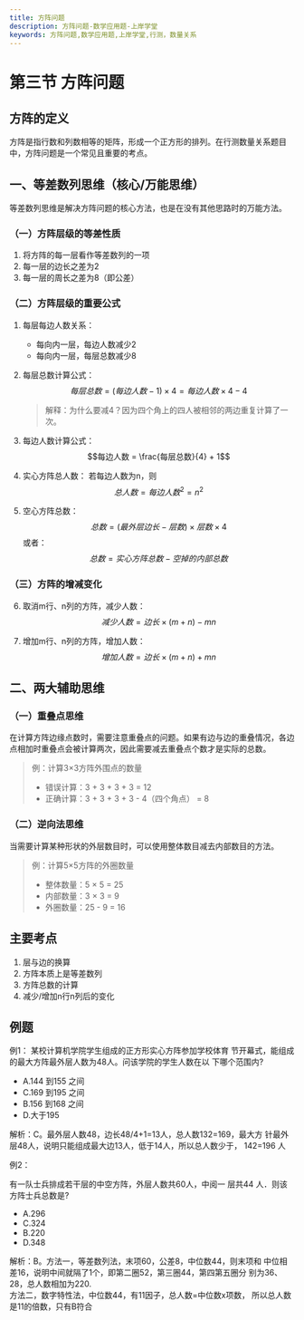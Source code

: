 ```yaml
---
title: 方阵问题
description: 方阵问题-数学应用题-上岸学堂
keywords: 方阵问题,数学应用题,上岸学堂,行测，数量关系
---
```








# 第三节 方阵问题

## 方阵的定义

方阵是指行数和列数相等的矩阵，形成一个正方形的排列。在行测数量关系题目中，方阵问题是一个常见且重要的考点。

## 一、等差数列思维（核心/万能思维）

等差数列思维是解决方阵问题的核心方法，也是在没有其他思路时的万能方法。

### （一）方阵层级的等差性质

1. 将方阵的每一层看作等差数列的一项
2. 每一层的边长之差为2
3. 每一层的周长之差为8（即公差）

### （二）方阵层级的重要公式

1. 每层每边人数关系：
   - 每向内一层，每边人数减少2
   - 每向内一层，每层总数减少8

2. 每层总数计算公式：
   $$每层总数 = (每边人数 - 1) \times 4 = 每边人数 \times 4 - 4$$

   > 解释：为什么要减4？因为四个角上的四人被相邻的两边重复计算了一次。

3. 每边人数计算公式：
   $$每边人数 = \frac{每层总数}{4} + 1$$

4. 实心方阵总人数：
   若每边人数为n，则 $$总人数 = 每边人数^2 = n^2$$

5. 空心方阵总数：
   $$总数 = (最外层边长 - 层数) \times 层数 \times 4$$
   或者：$$总数 = 实心方阵总数 - 空掉的内部总数$$

### （三）方阵的增减变化

6. 取消m行、n列的方阵，减少人数：
   $$减少人数 = 边长 \times (m + n) - mn$$

7. 增加m行、n列的方阵，增加人数：
   $$增加人数 = 边长 \times (m + n) + mn$$

## 二、两大辅助思维

### （一）重叠点思维

在计算方阵边缘点数时，需要注意重叠点的问题。如果有边与边的重叠情况，各边点相加时重叠点会被计算两次，因此需要减去重叠点个数才是实际的总数。

> 例：计算3×3方阵外围点的数量
> - 错误计算：3 + 3 + 3 + 3 = 12
> - 正确计算：3 + 3 + 3 + 3 - 4（四个角点） = 8

### （二）逆向法思维

当需要计算某种形状的外层数目时，可以使用整体数目减去内部数目的方法。

> 例：计算5×5方阵的外圈数量
> - 整体数量：5 × 5 = 25
> - 内部数量：3 × 3 = 9
> - 外圈数量：25 - 9 = 16

## 主要考点

1. 层与边的换算
2. 方阵本质上是等差数列
3. 方阵总数的计算
4. 减少/增加n行n列后的变化


## 例题

例1：
某校计算机学院学生组成的正方形实心方阵参加学校体育
节开幕式，能组成的最大方阵最外层人数为48人。问该学院的学生人数在以
下哪个范围内?  

- A.144 到155 之间            
- C.169 到195 之间            
- B.156 到168 之间           
- D.大于195

<BlurredAnswer>
解析：C。最外层人数48，边长48/4+1=13人，总人数132=169，最大方
针最外层48人，说明只能组成最大边13人，低于14人，所以总人数少于，
142=196 人
</BlurredAnswer>

例2：

有一队士兵排成若干层的中空方阵，外层人数共60人，中阅一
层共44 人．则该方阵士兵总数是?

- A.296                   
- C.324                   
- B.220          
- D.348

<BlurredAnswer>
解析：B。方法一，等差数列法，末项60，公差8，中位数44，则末项和
中位相差16，说明中间就隔了1个，即第二圈52，第三圈44，第四第五圈分
别为36、28，总人数相加为220. <br/>
方法二，数字特性法，中位数44，有11因子，总人数=中位数x项数，
所以总人数是11的倍数，只有B符合
</BlurredAnswer>

